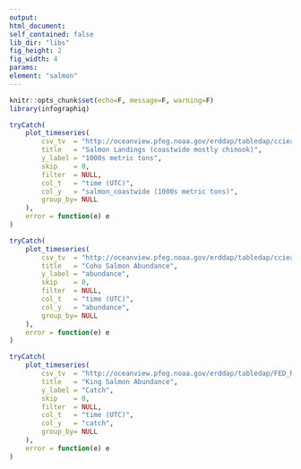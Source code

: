 ```yaml
---
output:
html_document:
self_contained: false
lib_dir: "libs"
fig_height: 2
fig_width: 4
params:
element: "salmon"
---
```


```r
knitr::opts_chunk$set(echo=F, message=F, warning=F)
library(infographiq)
```

<base target="_parent">

```r
tryCatch(
    plot_timeseries(
        csv_tv  = "http://oceanview.pfeg.noaa.gov/erddap/tabledap/cciea_AC.csvp?time%2Csalmon_coastwide&time%3E=1980-01-01&time%3C=2014-01-01",
        title   = "Salmon Landings (coastwide mostly chinook)",
        y_label = "1000s metric tons",
        skip    = 0,
        filter  = NULL,
        col_t   = "time (UTC)",
        col_y   = "salmon_coastwide (1000s metric tons)",
        group_by= NULL
    ),
    error = function(e) e
)
```

```r
tryCatch(
    plot_timeseries(
        csv_tv  = "http://oceanview.pfeg.noaa.gov/erddap/tabledap/cciea_SM_CA_CO_ABND.csvp?time%2Cpopulation%2Cabundance&population=%22CaCoastal%22&distinct()",
        title   = "Coho Salmon Abundance",
        y_label = "abundance",
        skip    = 0,
        filter  = NULL,
        col_t   = "time (UTC)",
        col_y   = "abundance",
        group_by= NULL
    ),
    error = function(e) e
)
```

```r
tryCatch(
    plot_timeseries(
        csv_tv  = "http://oceanview.pfeg.noaa.gov/erddap/tabledap/FED_Rockfish_Catch.csvp?time%2Ccatch%2Cmaturity%2Carea%2Cstrata&latitude%3E=35.5&latitude%3C=38&catch%3E0&common_name=%22KING%20SALMON%22",
        title   = "King Salmon Abundance",
        y_label = "Catch",
        skip    = 0,
        filter  = NULL,
        col_t   = "time (UTC)",
        col_y   = "catch",
        group_by= NULL
    ),
    error = function(e) e
)
```
